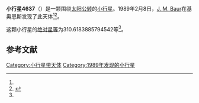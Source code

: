 {{Infobox planet
| bgcolour = #FFFFC0
| name = 4637 Odorico
| symbol = 
| image = 
| caption = 
| discovery = yes
| discovery_ref = 
| discoverer = [[J._M._Baur|J. M. Baur]]
| discovery_site = [[基奥恩斯|基奥恩斯]] 
| discovered = 1989年2月8日
| designations = yes
| mp_name = 
| named_after = 
| alt_names = 1989 CT/ 1978 EV2 / 1984 YP4
| mp_category = [[主带小行星|主带小行星]]
| orbit_ref = <ref name="a">[http://ssd.jpl.nasa.gov/sbdb.cgi?sstr=4637 4637 Odorico] {{Wayback|url=http://ssd.jpl.nasa.gov/sbdb.cgi?sstr=4637 |date=20210806111713 }}，小行星數據庫瀏覽器（JPL Small-Body Database Browser）－[[美国国家航空航天局|美国国家航空航天局]]喷气推进实验室</ref>
| epoch = 2456400.5 (2013年4月18日更新)
| aphelion = {{convert|2.797536529953869|AU|km|3|abbr=on|lk=out}}
| perihelion = {{convert|2.062202537858443|AU|km|3|abbr=on}}
| semimajor = {{convert|2.429869533906156|AU|km|3|abbr=on}}
| eccentricity = 0.151311414
| period = 1383.479921 [[日|日]]<br />3.79[[儒略年|儒略年]]
| avg_speed = 
| inclination = 1.716215627129671
| asc_node = 271.3734148313928
| mean_anomaly = 
| arg_peri = 310.6183885794542
| satellites = 
| physical_characteristics = yes
| dimensions = 
| mass = 
| density = 
| surface_grav = 
| escape_velocity = 
| sidereal_day = 
| axial_tilt = 
| pole_ecliptic_lat = 
| pole_ecliptic_lon = 
| albedo = 
| temperatures= 
| temp_name1 = 
| mean_temp_1 = 
| max_temp_1 = 
| temp_name2 = 
| max_temp_2 = 
| spectral_type = 
| abs_magnitude = 310.6183885794542
}}

'''小行星4637'''（{{lang-en|4637 Odorico}}）是一颗围绕[[太阳|太阳]][[公转|公转]]的[[小行星|小行星]]。1989年2月8日，[[J._M._Baur|J. M. Baur]]在基奥恩斯发现了此天体<ref name="a" /><ref>{{cite news|title=小行星列表|url=http://cfa-www.harvard.edu/iau/lists/NumberedMPs.txt|accessdate=2013-07-08|newspaper=哈佛大学|archive-date=2008-05-17|archive-url=https://web.archive.org/web/20080517010638/http://cfa-www.harvard.edu/iau/lists/NumberedMPs.txt|dead-url=no}}</ref>。

这颗小行星的[[绝对星等|绝对星等]]为310.6183885794542等<ref name="a" />。

==参考文献==
{{reflist}}
{{Minor Planet Number|[[小行星4636|小行星4636]]|[[小行星4638|小行星4638]]}}

{{小天体}}

[[Category:小行星带天体|Category:小行星带天体]]
[[Category:1989年发现的小行星|Category:1989年发现的小行星]]

{{asteroid-stub}}